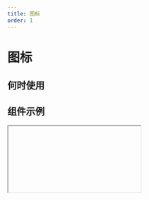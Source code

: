 ```yaml
---
title: 图标
order: 1
---
```


# 图标

## 何时使用

## 组件示例

<Iframe url="https://www.aliwork.com/developer/icon-v2?isRenderNav=false" />

## 组件属性

| 属性名 |  属性 code  | 类型 | 数据示例  | 动态属性 | 备注 |
| :------ | :------ | :------ | :------ | :----- | :----- |
| 图标   | src | string | 'smile' | 否 |
| 大小   | size | string | 'medium' | 否 | 从小到大依次为: `xxs` , `xs` , `small` , `medium` , `large` , `xl` , `xxl` |

填充色请直接修改样式中的颜色属性。


<AttrTable dataSource={[{
  attr: '图标', 
  code: 'src', 
  type: 'String', 
  demo: 'smile', 
  dafault:'', 
  desc: ''
}, {
  attr: '大小', 
  code: 'size', 
  type: 'String', 
  demo: 'medium', 
  dafault:'', 
  desc: ''
}
]}
/>